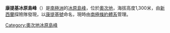 {{coord|82|33|S|159|52|E|source:GNIS|display=title}}

'''康提基冰原島峰'''（{{lang-en|Kon-Tiki Nunatak}}）是[[南極洲|南極洲]]的[[冰原島峰|冰原島峰]]，位於[[奧次地|奧次地]]，海拔高度1,300米，由[[新西蘭|新西蘭]]探險隊發現，以[[康提基號|康提基號]]命名，現時由[[南極條約體系|南極條約體系]]管理。

{{DEFAULTSORT:Kon-Tiki Nunatak}}
[[Category:奧次地冰原島峰|Category:奧次地冰原島峰]]


{{OatesLand-geo-stub}}
